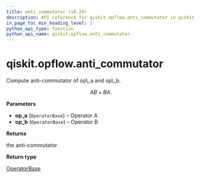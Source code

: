 ```yaml
---
title: anti_commutator (v0.28)
description: API reference for qiskit.opflow.anti_commutator in qiskit v0.28
in_page_toc_min_heading_level: 1
python_api_type: function
python_api_name: qiskit.opflow.anti_commutator
---
```


<span id="qiskit-opflow-anti-commutator" />

# qiskit.opflow\.anti\_commutator

<Function id="qiskit.opflow.anti_commutator" isDedicatedPage={true} github="https://github.com/qiskit/qiskit/tree/stable/0.18/qiskit/opflow/utils.py" signature="anti_commutator(op_a, op_b)">
  Compute anti-commutator of op\_a and op\_b.

$$
AB + BA.
$$

  **Parameters**

  *   **op\_a** (`OperatorBase`) – Operator A
  *   **op\_b** (`OperatorBase`) – Operator B

  **Returns**

  the anti-commutator

  **Return type**

  [OperatorBase](qiskit.aqua.operators.OperatorBase "qiskit.aqua.operators.OperatorBase")
</Function>

